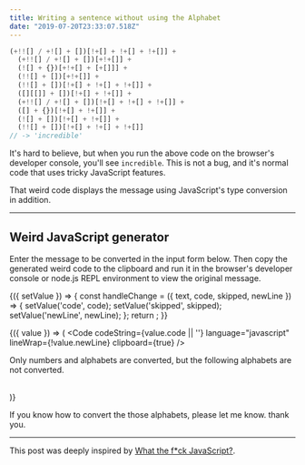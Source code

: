 ```yaml
---
title: Writing a sentence without using the Alphabet
date: "2019-07-20T23:33:07.518Z"
---
```



```javascript
(+!![] / +![] + [])[!+[] + !+[] + !+[]] + 
  (+!![] / +![] + [])[+!+[]] + 
  (![] + {})[+!+[] + [+[]]] + 
  (!![] + [])[+!+[]] + 
  (!![] + [])[!+[] + !+[] + !+[]] + 
  ([][[]] + [])[!+[] + !+[]] + 
  (+!![] / +![] + [])[!+[] + !+[] + !+[]] + 
  ([] + {})[!+[] + !+[]] + 
  (![] + [])[!+[] + !+[]] + 
  (!![] + [])[!+[] + !+[] + !+[]]
// -> 'incredible'
```

It's hard to believe, but when you run the above code on the browser's developer console, you'll see `incredible`. This is not a bug, and it's normal code that uses tricky JavaScript features.

That weird code displays the message using JavaScript's type conversion in addition.

---

## Weird JavaScript generator

Enter the message to be converted in the input form below. Then copy the generated weird code to the clipboard and run it in the browser's developer console or node.js REPL environment to view the original message.

[](@context)

<Context>
  {({ setValue }) => {
    const handleChange = ({ text, code, skipped, newLine }) => {
      setValue('code', code);
      setValue('skipped', skipped);
      setValue('newLine', newLine);
    };
    return <Generator onChange={handleChange} placeholder='Please enter text to convert.' lang='en' />;
  }}
</Context>

<Context>{({ value }) => (
  <span>
    <Code codeString={value.code || ''} language="javascript" lineWrap={!value.newLine} clipboard={true} />
    <p>
      Only numbers and alphabets are converted, but the following alphabets are not converted.<br />
      <Skipped skipped={value.skipped} />      
    </p>
  </span>
)}</Context>

If you know how to convert the those alphabets, please let me know. thank you.

[](@contextend)

---

This post was deeply inspired by [What the f*ck JavaScript?](https://github.com/denysdovhan/wtfjs#its-a-fail).

